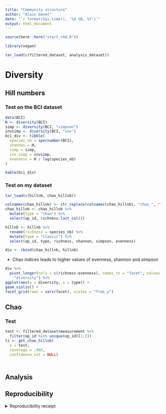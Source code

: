 ```yaml
---
title: "Community structure"
author: "Alain Danet"
date: "`r format(Sys.time(), '%d %B, %Y')`"
output: html_document
---
```


```r
source(here::here("start_rmd.R"))
```
```r
library(vegan)
```


```r
tar_load(c(filtered_dataset, analysis_dataset))
```

# Diversity

## Hill numbers

### Test on the BCI dataset

```r
data(BCI)
H <- diversity(BCI)
simp <- diversity(BCI, "simpson")
invsimp <- diversity(BCI, "inv")
bci_div <- tibble(
  species_nb = specnumber(BCI),
  shannon = H,
  simp = simp,
  inv_simp = invsimp,
  evenness = H / log(species_nb)
)
```

```r
kable(bci_div)
```


### Test on my dataset

```r
tar_load(c(hillnb, chao_hillnb))

colnames(chao_hillnb) <- str_replace(colnames(chao_hillnb), "chao_", "") 
chao_hillnb <- chao_hillnb %>%
  mutate(type = "chao") %>%
  select(op_id, richness:last_col())

hillnb <- hillnb %>%
  rename(richness = species_nb) %>%
  mutate(type = "classic") %>%
  select(op_id, type, richness, shannon, simpson, evenness)

div <- rbind(chao_hillnb, hillnb)
```

- Chao indices leads to higher values of evenness, shannon and simpson

```r
div %>%
  pivot_longer(cols = c(richness:evenness), names_to = "facet", values_to =
    "diversity") %>%
ggplot(aes(y = diversity, x = type)) +
geom_violin() +
facet_grid(rows = vars(facet), scales = "free_y")
```



###



## Chao

### Test 

```r
test <- filtered_dataset$measurement %>%
  filter(op_id %in% unique(op_id)[1:2])
ti <- get_chao_hillnb(
  x = test,
  coverage = .985,
  confidence_int = NULL)
```

###

```r
```


## Analysis

## Reproducibility

<details><summary>Reproducibility receipt</summary>

```r
## datetime
Sys.time()

## repository
if(requireNamespace('git2r', quietly = TRUE)) {
  git2r::repository()
} else {
  c(
    system2("git", args = c("log", "--name-status", "-1"), stdout = TRUE),
    system2("git", args = c("remote", "-v"), stdout = TRUE)
  )
}

## session info
sessionInfo()
```

</details>
